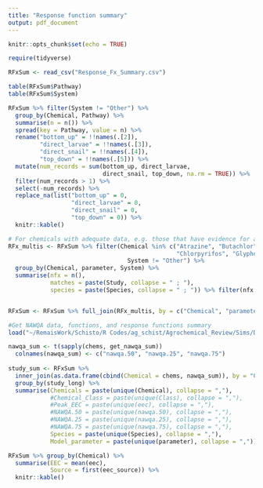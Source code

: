 ```yaml
---
title: "Response function summary"
output: pdf_document
---
```


```r
knitr::opts_chunk$set(echo = TRUE)

require(tidyverse)
```

```r
RFxSum <- read_csv("Response_Fx_Summary.csv")

table(RFxSum$Pathway)
table(RFxSum$System)

RFxSum %>% filter(System != "Other") %>% 
  group_by(Chemical, Pathway) %>% 
  summarise(n = n()) %>% 
  spread(key = Pathway, value = n) %>% 
  rename("bottom_up" = !!names(.[2]),
         "direct_larvae" = !!names(.[3]),
         "direct_snail" = !!names(.[4]),
         "top_down" = !!names(.[5])) %>% 
  mutate(num_records = sum(bottom_up, direct_larvae, 
                           direct_snail, top_down, na.rm = TRUE)) %>% 
  filter(num_records > 1) %>% 
  select(-num_records) %>% 
  replace_na(list("bottom_up" = 0,
                  "direct_larvae" = 0,
                  "direct_snail" = 0,
                  "top_down" = 0)) %>% 
  knitr::kable()
```

```r
# For chemicals with adequate data, e.g. those that have evidence for approximately all hypthesized pathways, find those with multiple studies and determine which study (e.g. response function) is preferred
RFx_multis <- RFxSum %>% filter(Chemical %in% c("Atrazine", "Butachlor", "Butralin", 
                                                "Chlorpyrifos", "Glyphosate", "Malathion", "Profenofos") &
                                  System != "Other") %>% 
  group_by(Chemical, parameter, System) %>% 
  summarise(nfx = n(),
            matches = paste(Study, collapse = " ; "),
            species = paste(Species, collapse = " ; ")) %>% filter(nfx > 1)


RFxSum <- RFxSum %>% full_join(RFx_multis, by = c("Chemical", "parameter", "System"))  
```

```r
#Get NAWQA data, functions, and response functions summary
load("~/RemaisWork/Schisto/R Codes/ag_schist/Agrochemical_Review/Sims/Data/NAWQA_dat_functions.RData")

nawqa_sum <- t(sapply(chems, get_nawqa_sum))
  colnames(nawqa_sum) <- c("nawqa.50", "nawqa.25", "nawqa.75")
  
study_sum <- RFxSum %>% 
  inner_join(as.data.frame(cbind(Chemical = chems, nawqa_sum)), by = "Chemical") %>%   
  group_by(study_long) %>% 
  summarise(Chemicals = paste(unique(Chemical), collapse = ","),
            #Chemical_Class = paste(unique(Class), collapse = ","),
            #Peak_EEC = paste(unique(eec), collapse = ","),
            #NAWQA.50 = paste(unique(nawqa.50), collapse = ","),
            #NAWQA.25 = paste(unique(nawqa.25), collapse = ","),
            #NAWQA.75 = paste(unique(nawqa.75), collapse = ","),
            Species = paste(unique(Species), collapse = ","),
            Model_parameter = paste(unique(parameter), collapse = ","))
```

```r
RFxSum %>% group_by(Chemical) %>% 
  summarise(EEC = mean(eec),
            Source = first(eec_source)) %>% 
  knitr::kable()
```

